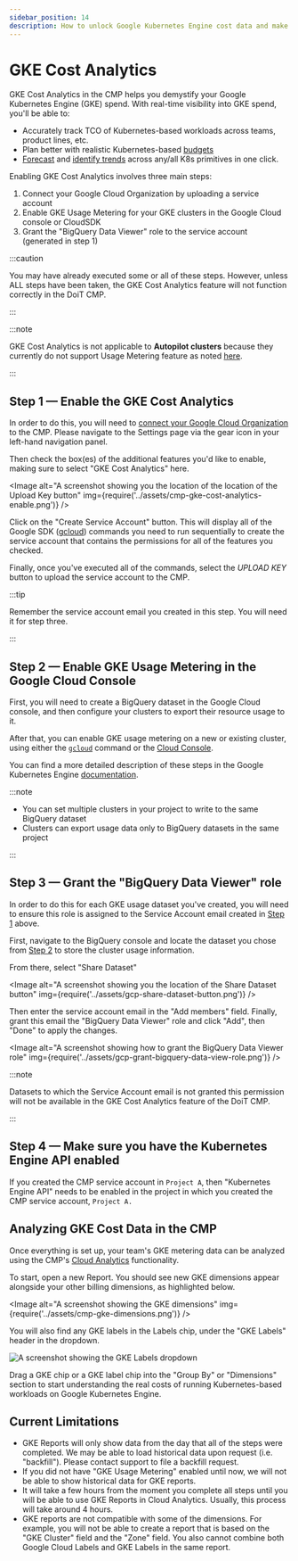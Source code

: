 ```yaml
---
sidebar_position: 14
description: How to unlock Google Kubernetes Engine cost data and make it available in Cloud Analytics
---
```


# GKE Cost Analytics

GKE Cost Analytics in the CMP helps you demystify your Google Kubernetes Engine (GKE) spend. With real-time visibility into GKE spend, you'll be able to:

- Accurately track TCO of Kubernetes-based workloads across teams, product lines, etc.
- Plan better with realistic Kubernetes-based [budgets](manage-budgets.mdx)
- [Forecast](forecasting.mdx) and [identify trends](trend-analysis.mdx) across any/all K8s primitives in one click.

Enabling GKE Cost Analytics involves three main steps:

1. Connect your Google Cloud Organization by uploading a service account
2. Enable GKE Usage Metering for your GKE clusters in the Google Cloud console or CloudSDK
3. Grant the "BigQuery Data Viewer" role to the service account (generated in step 1)

:::caution

You may have already executed some or all of these steps. However, unless ALL steps have been taken, the GKE Cost Analytics feature will not function correctly in the DoiT CMP.

:::

:::note

GKE Cost Analytics is not applicable to **Autopilot clusters** because they currently do not support Usage Metering feature as noted [here](https://cloud.google.com/kubernetes-engine/docs/concepts/autopilot-overview#unsupported_cluster_features).

:::

## Step 1 &mdash; Enable the GKE Cost Analytics

In order to do this, you will need to [connect your Google Cloud Organization](../google-cloud/connect-google-cloud-service-account.mdx) to the CMP. Please navigate to the Settings page via the gear icon in your left-hand navigation panel.

Then check the box(es) of the additional features you'd like to enable, making sure to select "GKE Cost Analytics" here.


<Image
  alt="A screenshot showing you the location of the location of the Upload Key button"
  img={require('../assets/cmp-gke-cost-analytics-enable.png')}
/>

Click on the "Create Service Account" button. This will display all of the Google SDK ([gcloud](https://cloud.google.com/sdk)) commands you need to run sequentially to create the service account that contains the permissions for all of the features you checked.

Finally, once you've executed all of the commands, select the _UPLOAD KEY_ button to upload the service account to the CMP.

:::tip

Remember the service account email you created in this step. You will need it for step three.

:::

## Step 2 &mdash; Enable GKE Usage Metering in the Google Cloud Console

First, you will need to create a BigQuery dataset in the Google Cloud console, and then configure your clusters to export their resource usage to it.

After that, you can enable GKE usage metering on a new or existing cluster, using either the [`gcloud`](https://cloud.google.com/kubernetes-engine/docs/how-to/cluster-usage-metering#gcloud) command or the [Cloud Console](https://cloud.google.com/kubernetes-engine/docs/how-to/cluster-usage-metering#console).

You can find a more detailed description of these steps in the Google Kubernetes Engine [documentation](https://cloud.google.com/kubernetes-engine/docs/how-to/cluster-usage-metering#enabling).

:::note

- You can set multiple clusters in your project to write to the same BigQuery dataset
- Clusters can export usage data only to BigQuery datasets in the same project

:::

## Step 3 &mdash; Grant the "BigQuery Data Viewer" role

In order to do this for each GKE usage dataset you've created, you will need to ensure this role is assigned to the Service Account email created in [Step 1](gke-cost-analytics.mdx#step-1-enable-the-gke-cost-analytics-feature-in-the-doit-cmp) above.

First, navigate to the BigQuery console and locate the dataset you chose from [Step 2](gke-cost-analytics.mdx#step-2-enable-gke-usage-metering-in-the-google-cloud-console) to store the cluster usage information.

From there, select "Share Dataset"

<Image
  alt="A screenshot showing you the location of the Share Dataset button"
  img={require('../assets/gcp-share-dataset-button.png')}
/>

Then enter the service account email in the "Add members" field. Finally, grant this email the "BigQuery Data Viewer" role and click "Add", then "Done" to apply the changes.

<Image
  alt="A screenshot showing how to grant the BigQuery Data Viewer role"
  img={require('../assets/gcp-grant-bigquery-data-view-role.png')}
/>

:::note

Datasets to which the Service Account email is not granted this permission will not be available in the GKE Cost Analytics feature of the DoiT CMP.

:::

## Step 4 &mdash; Make sure you have the Kubernetes Engine API enabled

If you created the CMP service account in `Project A`, then "Kubernetes Engine API" needs to be enabled in the project in which you created the CMP service account, `Project A.`

## Analyzing GKE Cost Data in the CMP

Once everything is set up, your team's GKE metering data can be analyzed using the CMP's [Cloud Analytics](create-cloud-report/index.mdx) functionality.

To start, open a new Report. You should see new GKE dimensions appear alongside your other billing dimensions, as highlighted below.

<Image
  alt="A screenshot showing the GKE dimensions"
  img={require('../assets/cmp-gke-dimensions.png')}
/>

You will also find any GKE labels in the Labels chip, under the "GKE Labels" header in the dropdown.

![A screenshot showing the GKE Labels dropdown](../assets/cmp-gke-labels-dropdown.png)

Drag a GKE chip or a GKE label chip into the "Group By" or "Dimensions" section to start understanding the real costs of running Kubernetes-based workloads on Google Kubernetes Engine.

## Current Limitations

- GKE Reports will only show data from the day that all of the steps were completed. We may be able to load historical data upon request (i.e. "backfill"). Please contact support to file a backfill request.
- If you did not have "GKE Usage Metering" enabled until now, we will not be able to show historical data for GKE reports.
- It will take a few hours from the moment you complete all steps until you will be able to use GKE Reports in Cloud Analytics. Usually, this process will take around 4 hours.
- GKE reports are not compatible with some of the dimensions. For example, you will not be able to create a report that is based on the "GKE Cluster" field and the "Zone" field. You also cannot combine both Google Cloud Labels and GKE Labels in the same report.
